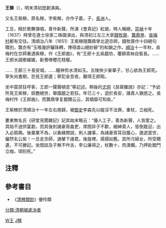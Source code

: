'''王稼'''（{{bd|1622年||1654年||}}），明末清初崑劇演員。

又名王紫稼，原名稼，字紫稼，亦作子嘉，子，[[長洲縣|長洲]]人。

工旦，精於歌舞彈唱，善作新聲，所演《會真記》紅娘，時人稱絕，[[崇禎|崇禎]]十年（1637）時曾在進士徐家二株園演出，與清初江左三大家[[錢牧齋|錢牧齋]]、[[龔鼎孳|龔鼎孳]]、[[吳梅村|吳梅村]]都有交往。清順治八年（1651）王紫稼隨龔鼎孳北遊京師，錢牧齋作十四絕句贈別，龔亦有“玉喉幾許驪珠轉，博得虞山絕妙辭”的和韻之作。[[順治|順治]]十一年秋，吳梅村在京師重遇紫稼，作《王郎曲》，有“王郎十五吳趨坊，覆額青絲自皙長。…… 王郎水調歌緩緩，新鶯嘹嚦花枝暖。

…… 王郎三十長安城，……瞳神剪水清如玉。五陵俠少豪華子，甘心欲為王郎死。寧失尚書期，恐見王郎遲；寧犯金吾夜，難得王郎暇。

坐中莫禁狂呼客，王郎一聲聲頓息”等記述。稍後的[[尤侗|尤侗]]《艮齋雜說》亦記：“予幼所見王紫稼，妖艷絕世，舉國趨之若狂。年已三十，遊於長安，諸貴人猶惑之。吳梅村作《王郎曲》，而龔鼎孳复題贈云云，其傾靡可知矣。”

王紫稼於清順治十一年左右南歸，被[[御史|御史]]李森先以縱淫不法罪，重杖，立枷死。

婁東無名氏《研堂見聞雜記》記其始末略云：“優人工子，善為新聲，人皆愛之。其始不過供宴劇，而其後則諸豪胥姦吏，席間非子不歡，縉紳貴人，皆倒屣迎，出入必肩輿。後棄業不為，以夤緣關說，刺人譏事，為諸豪胥耳目腹心，遨遊當世，儼然名公矣！一旦走京師，通輦下諸君。後​​旋裡，揚揚如舊。其所污婦女，所受饋遺，不可勝記。坐間談及子無不咋舌，李公廉得之，杖數十，肉潰爛，乃押赴閻門立枷，頃刻死。”

==注釋==
<references/>

==參考書目==
* 《[[清稗類鈔|清稗類鈔]]》優伶類

[[Category:崑曲演員|W王]]
[[Category:王姓|J稼]]
[[分類:清朝被處決者|分類:清朝被處決者]]